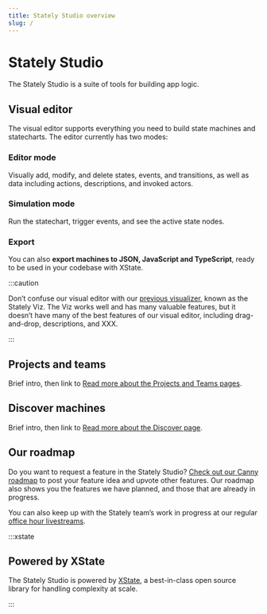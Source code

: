 ```yaml
---
title: Stately Studio overview
slug: /
---
```


# Stately Studio

The Stately Studio is a suite of tools for building app logic.

<!-- TODO: screenshot of the studio -->

## Visual editor

The visual editor supports everything you need to build state machines and statecharts. The editor currently has two modes:

### Editor mode

Visually add, modify, and delete states, events, and transitions, as well as data including actions, descriptions, and invoked actors.

### Simulation mode

Run the statechart, trigger events, and see the active state nodes.

### Export

You can also **export machines to JSON, JavaScript and TypeScript**, ready to be used in your codebase with XState.

:::caution

Don’t confuse our visual editor with our [previous visualizer](https://stately.ai/viz), known as the Stately Viz. The Viz works well and has many valuable features, but it doesn’t have many of the best features of our visual editor, including drag-and-drop, descriptions, and XXX.

:::

## Projects and teams

<!-- TODO: screenshot of the projects -->

Brief intro, then link to [Read more about the Projects and Teams pages](/projects-and-teams).

<!-- TODO: screenshot of teams -->

## Discover machines

Brief intro, then link to [Read more about the Discover page](/discover).

<!-- TODO: screenshot of discover -->

## Our roadmap

Do you want to request a feature in the Stately Studio? [Check out our Canny roadmap](https://statelyai.canny.io) to post your feature idea and upvote other features. Our roadmap also shows you the features we have planned, and those that are already in progress.

You can also keep up with the Stately team’s work in progress at our regular [office hour livestreams](https://youtube.com/statelyai).

:::xstate

## Powered by XState

The Stately Studio is powered by [XState](/xstate/installation), a best-in-class open source library for handling complexity at scale.

:::